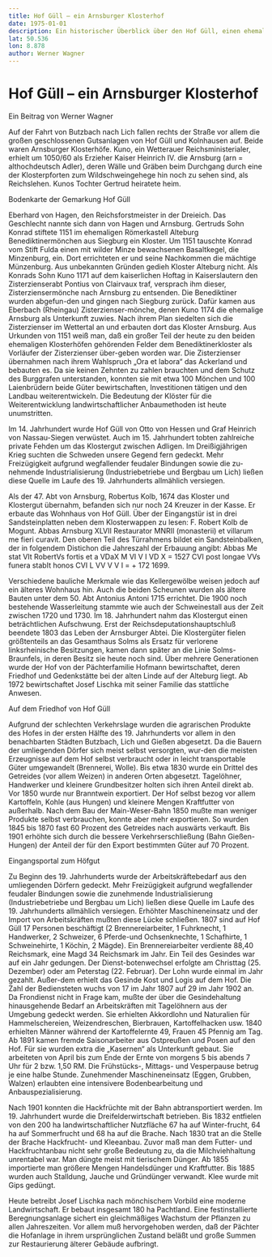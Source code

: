 ```yaml
---
title: Hof Güll – ein Arnsburger Klosterhof
date: 1975-01-01
description: Ein historischer Überblick über den Hof Güll, einen ehemaligen Klosterhof in der Nähe von Lich, seine Entwicklung von der Klosterzeit bis in die moderne Landwirtschaft, einschließlich seiner wirtschaftlichen und sozialen Aspekte.
lat: 50.536
lon: 8.878
author: Werner Wagner
---
```



# Hof Güll – ein Arnsburger Klosterhof

Ein Beitrag von Werner Wagner

Auf der Fahrt von Butzbach nach Lich fallen rechts der Straße vor allem die großen geschlossenen Gutsanlagen von Hof Güll und Kolnhausen auf. Beide waren Arnsburger Klosterhöfe. Kuno, ein Wetterauer Reichsministerialer, erhielt um 1050/60 als Erzieher Kaiser Heinrich IV. die Arnsburg (arn = althochdeutsch Adler), deren Wälle und Gräben beim Durchgang durch eine der Klosterpforten zum Wildschweingehege hin noch zu sehen sind, als Reichslehen. Kunos Tochter Gertrud heiratete heim.

<Picture
  src="/images/hofguell-map.jpg"
  alt="Bodenkarte der Gemarkung Hof Güll, die die geographische Lage und frühere Besitzverhältnisse des Hofes zeigt."
  width={400}
  height={450}
/>

Bodenkarte der Gemarkung Hof Güll

Eberhard von Hagen, den Reichsforstmeister in der Dreieich. Das Geschlecht nannte sich dann von Hagen und Arnsburg. Gertruds Sohn Konrad stiftete 1151 im ehemaligen Römerkastell Alteburg Benediktinermönchen aus Siegburg ein Kloster. Um 1151 tauschte Konrad vom Stift Fulda einen mit wilder Minze bewachsenen Basaltkegel, die Minzenburg, ein. Dort errichteten er und seine Nachkommen die mächtige Münzenburg. Aus unbekannten Gründen gedieh Kloster Alteburg nicht. Als Konrads Sohn Kuno 1171 auf dem kaiserlichen Hoftag in Kaiserslautern den Zisterzienserabt Pontius von Clairvaux traf, versprach ihm dieser, Zisterziensermönche nach Arnsburg zu entsenden. Die Benediktiner wurden abgefun-den und gingen nach Siegburg zurück. Dafür kamen aus Eberbach (Rheingau) Zisterzienser-mönche, denen Kuno 1174 die ehemalige Arnsburg als Unterkunft zuwies. Nach ihrem Plan siedelten sich die Zisterzienser im Wettertal an und erbauten dort das Kloster Arnsburg. Aus Urkunden von 1151 weiß man, daß ein großer Teil der heute zu den beiden ehemaligen Klosterhöfen gehörenden Felder dem Benediktinerkloster als Vorläufer der Zisterzienser über-geben worden war. Die Zisterzienser übernahmen nach ihrem Wahlspruch „Ora et labora“ das Ackerland und bebauten es. Da sie keinen Zehnten zu zahlen brauchten und dem Schutz des Burggrafen unterstanden, konnten sie mit etwa 100 Mönchen und 100 Laienbrüdern beide Güter bewirtschaften, Investitionen tätigen und den Landbau weiterentwickeln. Die Bedeutung der Klöster für die Weiterentwicklung landwirtschaftlicher Anbaumethoden ist heute unumstritten.

Im 14. Jahrhundert wurde Hof Güll von Otto von Hessen und Graf Heinrich von Nassau-Siegen verwüstet. Auch im 15. Jahrhundert tobten zahlreiche private Fehden um das Klostergut zwischen Adligen. Im Dreißigjährigen Krieg suchten die Schweden unsere Gegend fern gedeckt. Mehr Freizügigkeit aufgrund wegfallender feudaler Bindungen sowie die zu-nehmende Industrialisierung (Industriebetriebe und Bergbau um Lich) ließen diese Quelle im Laufe des 19. Jahrhunderts allmählich versiegen.

Als der 47. Abt von Arnsburg, Robertus Kolb, 1674 das Kloster und Klostergut übernahm, befanden sich nur noch 24 Kreuzer in der Kasse. Er erbaute das Wohnhaus von Hof Güll. Über der Eingangstür ist in drei Sandsteinplatten neben dem Klosterwappen zu lesen: F. Robert Kolb de Mogunt. Abbas Arnsburg XLVII Restaurator MNRII (monasterii) et villarum me fieri curavit. Den oberen Teil des Türrahmens bildet ein Sandsteinbalken, der in folgendem Distichon die Jahreszahl der Erbauung angibt: Abbas Me stat VIt RobertVs fortis et a VDaX M VI V I VD X = 1527 CVI post longae VVs funera stabIt honos CVI L VV V V I = + 172 1699.

Verschiedene bauliche Merkmale wie das Kellergewölbe weisen jedoch auf ein älteres Wohnhaus hin. Auch die beiden Scheunen wurden als ältere Bauten unter dem 50. Abt Antonius Antoni 1715 errichtet. Die 1900 noch bestehende Wasserleitung stammte wie auch der Schweinestall aus der Zeit zwischen 1720 und 1730. Im 18. Jahrhundert nahm das Klostergut einen beträchtlichen Aufschwung. Erst der Reichsdeputationshauptschluß beendete 1803 das Leben der Arnsburger Abtei. Die Klostergüter fielen größtenteils an das Gesamthaus Solms als Ersatz für verlorene linksrheinische Besitzungen, kamen dann später an die Linie Solms-Braunfels, in deren Besitz sie heute noch sind. Über mehrere Generationen wurde der Hof von der Pächterfamilie Hofmann bewirtschaftet, deren Friedhof und Gedenkstätte bei der alten Linde auf der Alteburg liegt. Ab 1972 bewirtschaftet Josef Lischka mit seiner Familie das stattliche Anwesen.

<Picture
  src="/images/hofguell-cemetery.jpg"
  alt="Historisches Gebäude auf dem Friedhof von Hof Güll, möglicherweise eine Kapelle oder ein Grabmal."
  width={300}
  height={400}
/>

Auf dem Friedhof von Hof Güll

Aufgrund der schlechten Verkehrslage wurden die agrarischen Produkte des Hofes in der ersten Hälfte des 19. Jahrhunderts vor allem in den benachbarten Städten Butzbach, Lich und Gießen abgesetzt. Da die Bauern der umliegenden Dörfer sich meist selbst versorgten, wur-den die meisten Erzeugnisse auf dem Hof selbst verbraucht oder in leicht transportable Güter umgewandelt (Brennerei, Wolle). Bis etwa 1830 wurde ein Drittel des Getreides (vor allem Weizen) in anderen Orten abgesetzt. Tagelöhner, Handwerker und kleinere Grundbesitzer holten sich ihren Anteil direkt ab. Vor 1850 wurde nur Branntwein exportiert. Der Hof selbst bezog vor allem Kartoffeln, Kohle (aus Hungen) und kleinere Mengen Kraftfutter von außerhalb. Nach dem Bau der Main-Weser-Bahn 1850 mußte man weniger Produkte selbst verbrauchen, konnte aber mehr exportieren. So wurden 1845 bis 1870 fast 60 Prozent des Getreides nach auswärts verkauft. Bis 1901 erhöhte sich durch die bessere Verkehrserschließung (Bahn Gießen-Hungen) der Anteil der für den Export bestimmten Güter auf 70 Prozent.

<Picture
  src="/images/hofguell-portal.jpg"
  alt="Das historische Eingangsportal des Hofgutes Güll, das den Zugang zum Anwesen markiert."
  width={500}
  height={350}
/>

Eingangsportal zum Höfgut

Zu Beginn des 19. Jahrhunderts wurde der Arbeitskräftebedarf aus den umliegenden Dörfern gedeckt. Mehr Freizügigkeit aufgrund wegfallender feudaler Bindungen sowie die zunehmende Industrialisierung (Industriebetriebe und Bergbau um Lich) ließen diese Quelle im Laufe des 19. Jahrhunderts allmählich versiegen. Erhöhter Maschineneinsatz und der Import von Arbeitskräften mußten diese Lücke schließen. 1807 sind auf Hof Güll 17 Personen beschäftigt (2 Brennereiarbeiter, 1 Fuhrknecht, 1 Handwerker, 2 Schweizer, 6 Pferde-und Ochsenknechte, 1 Schafhirte, 1 Schweinehirte, 1 Köchin, 2 Mägde). Ein Brennereiarbeiter verdiente 88,40 Reichsmark, eine Magd 34 Reichsmark im Jahr. Ein Teil des Gesindes war auf ein Jahr gedungen. Der Dienst-botenwechsel erfolgte am Christtag (25. Dezember) oder am Peterstag (22. Februar). Der Lohn wurde einmal im Jahr gezahlt. Außer-dem erhielt das Gesinde Kost und Logis auf dem Hof. Die Zahl der Bediensteten wuchs von 17 im Jahr 1807 auf 29 im Jahr 1902 an. Da Frondienst nicht in Frage kam, mußte der über die Gesindehaltung hinausgehende Bedarf an Arbeitskräften mit Tagelöhnern aus der Umgebung gedeckt werden. Sie erhielten Akkordlohn und Naturalien für Hammelschereien, Weizendreschen, Bierbrauen, Kartoffelhacken usw. 1840 erhielten Männer während der Kartoffelernte 49, Frauen 45 Pfennig am Tag. Ab 1891 kamen fremde Saisonarbeiter aus Ostpreußen und Posen auf den Hof. Für sie wurden extra die „Kasernen“ als Unterkunft gebaut. Sie arbeiteten von April bis zum Ende der Ernte von morgens 5 bis abends 7 Uhr für 2 bzw. 1,50 RM. Die Frühstücks-, Mittags- und Vesperpause betrug je eine halbe Stunde. Zunehmender Maschineneinsatz (Eggen, Grubben, Walzen) erlaubten eine intensivere Bodenbearbeitung und Anbauspezialisierung.

Nach 1901 konnten die Hackfrüchte mit der Bahn abtransportiert werden. Im 19. Jahrhundert wurde die Dreifelderwirtschaft betrieben. Bis 1832 entfielen von den 200 ha landwirtschaftlicher Nutzfläche 67 ha auf Winter-frucht, 64 ha auf Sommerfrucht und 68 ha auf die Brache. Nach 1830 trat an die Stelle der Brache Hackfrucht- und Kleeanbau. Zuvor maß man dem Futter- und Hackfruchtanbau nicht sehr große Bedeutung zu, da die Milchviehhaltung unrentabel war. Man düngte meist mit tierischem Dünger. Ab 1855 importierte man größere Mengen Handelsdünger und Kraftfutter. Bis 1885 wurden auch Stalldung, Jauche und Gründünger verwandt. Klee wurde mit Gips gedüngt.

Heute betreibt Josef Lischka nach mönchischem Vorbild eine moderne Landwirtschaft. Er bebaut insgesamt 180 ha Pachtland. Eine festinstallierte Beregnungsanlage sichert ein gleichmäßiges Wachstum der Pflanzen zu allen Jahreszeiten. Vor allem muß hervorgehoben werden, daß der Pächter die Hofanlage in ihrem ursprünglichen Zustand beläßt und große Summen zur Restaurierung älterer Gebäude aufbringt.
